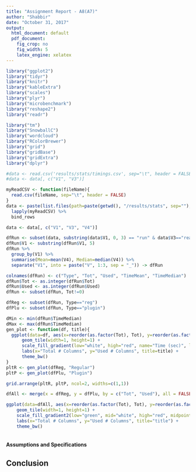 ```yaml
---
title: "Assignment Report - A8(A7)"
author: "Shabbir"
date: "October 31, 2017"
output:
  html_document: default
  pdf_document:
    fig_crop: no
    fig_width: 5
    latex_engine: xelatex
---
```


```r
library("ggplot2")
library("tidyr")
library("knitr")
library("kableExtra")
library("scales")
library("plyr")
library("microbenchmark")
library("reshape2")
library("readr")

library("tm")
library("SnowballC")
library("wordcloud")
library("RColorBrewer")
library("grid")
library("gridBase")
library("gridExtra")
library("dplyr")
```

```r
#data <- read.csv('results/stats/timings.csv', sep="\t", header = FALSE)
#data <- data[, c("V1", "V3")]

```

```r
myReadCSV <- function(fileName){
  read.csv(fileName, sep="\t", header = FALSE)
}
data <- paste(list.files(path=paste(getwd(), "/results/stats", sep=""), full.names=T, recursive=FALSE), "/part-00000", sep="") %>% 
  lapply(myReadCSV) %>% 
  bind_rows   

data <- data[, c("V1", "V3", "V4")]
```

```r
dfRun <- subset(data, substring(data$V1, 0, 3) == "run" & data$V3=="real")
dfRun$V1 <- substring(dfRun$V1, 5)
dfRun %>%
  group_by(V1) %>% 
  summarise(Mean=mean(V4), Median=median(V4)) %>%
  separate("V1", into = paste("V", 1:3, sep = "_")) -> dfRun

colnames(dfRun) <- c("Type", "Tot", "Used", "TimeMean", "TimeMedian")
dfRun$Tot <- as.integer(dfRun$Tot)
dfRun$Used <- as.integer(dfRun$Used)
dfRun <- subset(dfRun, Tot!=0)

dfReg <- subset(dfRun, Type=="reg")
dfPlu <- subset(dfRun, Type=="plugin")
```
```r
dMin <- min(dfRun$TimeMedian)
dMax <- max(dfRun$TimeMedian)
gen_plot <- function(df, title){
  ggplot(data=df, aes(x=reorder(as.factor(Tot), Tot), y=reorder(as.factor(Used), Used), fill=TimeMedian)) +
      geom_tile(width=1, height=1) + 
      scale_fill_gradient(low="white", high="red", name="Time (sec)", limits=c(dMin, dMax)) +
      labs(x="Total # Columns", y="Used # Columns", title=title) + 
      theme_bw()
}
pltR <- gen_plot(dfReg, "Regular")
pltP <- gen_plot(dfPlu, "Plugin")

grid.arrange(pltR, pltP, ncol=2, widths=c(1,1))
```

    
```r
dfAll <- merge(x = dfReg, y = dfPlu, by = c("Tot", "Used"), all = FALSE)

ggplot(data=dfAll, aes(x=reorder(as.factor(Tot), Tot), y=reorder(as.factor(Used), Used), fill=TimeMedian.y - TimeMedian.x)) +
    geom_tile(width=1, height=1) + 
    scale_fill_gradient2(low="green", mid="white", high="red", midpoint=0, name="Time (sec)") +
    labs(x="Total # Columns", y="Used # Columns", title="title") + 
    theme_bw()
```




```r
```








#### Assumptions and Specifications


## Conclusion

